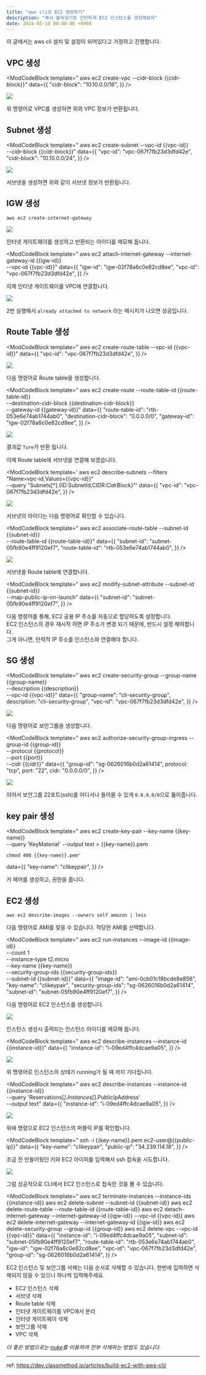 ```yaml
---
title: "aws cli로 EC2 생성하기"
description: "복사 붙혀넣기로 간단하게 EC2 인스턴스를 생성해보자"
date: 2024-05-10 00:00:00 +0900
---
```


<Callout>
  이 글에서는 aws cli 설치 및 설정이 되어있다고 가정하고 진행합니다.
</Callout>

## VPC 생성

<ModCodeBlock
  template="
  aws ec2 create-vpc --cidr-block {{cidr-block}}"
  data={{
    "cidr-block": "10.10.0.0/16",
  }}
/>

![](./2024-05-10-18-50-55.png)

위 명령어로 VPC를 생성하면 위와 VPC 정보가 반환됩니다.

## Subnet 생성

<ModCodeBlock
  template="
    aws ec2 create-subnet --vpc-id {{vpc-id}} \
    --cidr-block {{cidr-block}}"
  data={{
    "vpc-id": "vpc-067f7fb23d3dfd42e",
    "cidr-block": "10.10.0.0/24",
  }}
/>

![](./2024-05-10-18-55-27.png)

서브넷을 생성하면 위와 같이 서브넷 정보가 반환됩니다.

## IGW 생성

```
aws ec2 create-internet-gateway
```

![](./2024-05-10-18-56-45.png)

인터넷 게이트웨이를 생성하고 반환되는 아이디를 메모해 둡니다.

<ModCodeBlock
  template="
    aws ec2 attach-internet-gateway --internet-gateway-id {{igw-id}} \
    --vpc-id {{vpc-id}}"
  data={{
    "igw-id": "igw-02f78a6c0e82cd8ee",
    "vpc-id": "vpc-067f7fb23d3dfd42e",
  }}
/>

이제 인터넷 게이트웨이를 VPC에 연결합니다.

![](./2024-05-10-18-58-44.png)

2번 실행해서 `already attached to network` 라는 메시지가 나오면 성공입니다.

## Route Table 생성

<ModCodeBlock
  template="
    aws ec2 create-route-table --vpc-id {{vpc-id}}"
  data={{
    "vpc-id": "vpc-067f7fb23d3dfd42e",
  }}
/>

![](./2024-05-10-18-59-53.png)

다음 명령어로 Route table을 생성합니다.

<ModCodeBlock
  template="
    aws ec2 create-route --route-table-id {{route-table-id}} \
    --destination-cidr-block {{destination-cidr-block}} \
    --gateway-id {{gateway-id}}"
  data={{
    "route-table-id": "rtb-053e6e74ab1744ab0",
    "destination-cidr-block": "0.0.0.0/0",
    "gateway-id": "igw-02f78a6c0e82cd8ee",
  }}
/>

![](./2024-05-10-19-00-48.png)

결과값 `Ture`가 반환 됩니다.

이제 Route table에 서브넷을 연결해 보겠습니다.

<ModCodeBlock
  template='
    aws ec2 describe-subnets --filters "Name=vpc-id,Values={{vpc-id}}" \
    --query "Subnets[*].{ID:SubnetId,CIDR:CidrBlock}"'
  data={{
    "vpc-id": "vpc-067f7fb23d3dfd42e",
  }}
/>

![](./2024-05-10-19-01-15.png)

서브넷의 아이디는 다음 명령어로 확인할 수 있습니다.

<ModCodeBlock
  template="
    aws ec2 associate-route-table --subnet-id {{subnet-id}} \
    --route-table-id {{route-table-id}}"
  data={{
    "subnet-id": "subnet-05fb90e4ff9120ef7",
    "route-table-id": "rtb-053e6e74ab1744ab0",
  }}
/>

![](./2024-05-10-19-02-42.png)

서브넷을 Route table에 연결합니다.

<ModCodeBlock
  template="
    aws ec2 modify-subnet-attribute --subnet-id {{subnet-id}} \
    --map-public-ip-on-launch"
  data={{
    "subnet-id": "subnet-05fb90e4ff9120ef7",
  }}
/>

다음 명령어를 통해, EC2 공용 IP 주소를 자동으로 할당하도록 설정합니다.  
EC2 인스턴스의 경우 재시작 하면 IP 주소가 변경 되기 때문에, 반드시 설정 해야합니다.  
그게 아니면, 탄력적 IP 주소를 인스턴스와 연결해야 합니다.

## SG 생성

<ModCodeBlock
  template="
    aws ec2 create-security-group --group-name {{group-name}} \
    --description {{description}} \
    --vpc-id {{vpc-id}}"
  data={{
    "group-name": "cli-security-group",
    description: "cli-security-group",
    "vpc-id": "vpc-067f7fb23d3dfd42e",
  }}
/>

![](./2024-05-10-19-04-20.png)

다음 명령어로 보안그룹을 생성합니다.

<ModCodeBlock
  template="
    aws ec2 authorize-security-group-ingress --group-id {{group-id}} \
    --protocol {{protocol}} \
    --port {{port}} \
    --cidr {{cidr}}"
  data={{
    "group-id": "sg-0626016b0d2a61414",
    protocol: "tcp",
    port: "22",
    cidr: "0.0.0.0/0",
  }}
/>

![](./2024-05-10-19-04-49.png)

이어서 보안그룹 22포트(ssh)를 어디서나 들어올 수 있게 `0.0.0.0/0`으로 뚫어줍니다.

## key pair 생성

<ModCodeBlock
  template="
    aws ec2 create-key-pair --key-name {{key-name}} \
    --query 'KeyMaterial' --output text > {{key-name}}.pem
    
    chmod 400 {{key-name}}.pem"
  data={{
    "key-name": "clikeypair",
  }}
/>

키 페어를 생성하고, 권한을 줍니다.

## EC2 생성

```
aws ec2 describe-images --owners self amazon | less
```

다음 명령어로 AMI를 찾을 수 있습니다. 적당한 AMI를 선택합니다.

<ModCodeBlock
  template="
    aws ec2 run-instances --image-id {{image-id}} \
    --count 1 \
    --instance-type t2.micro \
    --key-name {{key-name}} \
    --security-group-ids {{security-group-ids}} \
    --subnet-id {{subnet-id}}"
  data={{
    "image-id": "ami-0cb01c18bcde8e856",
    "key-name": "clikeypair",
    "security-group-ids": "sg-0626016b0d2a61414",
    "subnet-id": "subnet-05fb90e4ff9120ef7",
  }}
/>

다음 명령어로 EC2 인스턴스를 생성합니다.

![](./2024-05-10-19-07-31.png)

인스턴스 생성시 출력되는 인스턴스 아이디를 메모해 둡니다.

<ModCodeBlock
  template="
    aws ec2 describe-instances --instance-id {{instance-id}}"
  data={{
    "instance-id": "i-09ed4ffc4dcae9a05",
  }}
/>

![](./2024-05-10-19-08-49.png)

위 명령어로 인스턴스의 상태가 running가 될 때 까지 기다립니다.

<ModCodeBlock
  template="
    aws ec2 describe-instances --instance-id {{instance-id}} \
    --query 'Reservations[*].Instances[*].PublicIpAddress' \
    --output text"
  data={{
    "instance-id": "i-09ed4ffc4dcae9a05",
  }}
/>

![](./2024-05-10-19-10-23.png)

위에 명령으로 EC2 인스턴스의 퍼블릭 IP를 확인합니다.

<ModCodeBlock
  template="
    ssh -i {{key-name}}.pem ec2-user@{{public-ip}}"
  data={{
    "key-name": "clikeypair",
    "public-ip": "34.239.114.18",
  }}
/>

조금 전 만들어뒀던 키와 EC2 아이피를 입력해서 ssh 접속을 시도합니다.

![](./2024-05-10-19-11-07.png)

그럼 성공적으로 CLI에서 EC2 인스턴스로 접속한 것을 볼 수 있습니다.

<ModCodeBlock
  template="
    aws ec2 terminate-instances --instance-ids {{instance-id}}
    aws ec2 delete-subnet --subnet-id {{subnet-id}}
    aws ec2 delete-route-table --route-table-id {{route-table-id}}
    aws ec2 detach-internet-gateway --internet-gateway-id {{igw-id}} --vpc-id {{vpc-id}}
    aws ec2 delete-internet-gateway --internet-gateway-id {{igw-id}}
    aws ec2 delete-security-group --group-id {{group-id}}
    aws ec2 delete-vpc --vpc-id {{vpc-id}}"
  data={{
    "instance-id": "i-09ed4ffc4dcae9a05",
    "subnet-id": "subnet-05fb90e4ff9120ef7",
    "route-table-id": "rtb-053e6e74ab1744ab0",
    "igw-id": "igw-02f78a6c0e82cd8ee",
    "vpc-id": "vpc-067f7fb23d3dfd42e",
    "group-id": "sg-0626016b0d2a61414",
  }}
/>

EC2 인스턴스 및 보안그룹 삭제는 다음 순서로 삭제할 수 있습니다.
한번에 입력하면 삭제되지 않을 수 있으니 하나씩 입력해주세요.

- EC2 인스턴스 삭제
- 서브넷 삭제
- Route table 삭제
- 인터넷 게이트웨이를 VPC에서 분리
- 인터넷 게이트웨이 삭제
- 보안그룹 삭제
- VPC 삭제

_더 좋은 방법으로는 [nuke](https://chltjdbs.tistory.com/31)를 이용하여 전부 삭제하는 방법도 있습니다._

---

ref: https://dev.classmethod.jp/articles/build-ec2-with-aws-cli/
